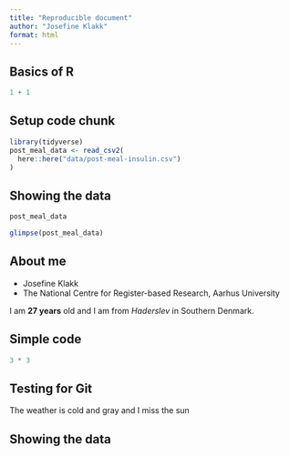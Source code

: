 ```yaml
---
title: "Reproducible document"
author: "Josefine Klakk"
format: html
---
```


## Basics of R

```r
1 + 1
```

## Setup code chunk

```r
library(tidyverse)
post_meal_data <- read_csv2(
  here::here("data/post-meal-insulin.csv")
)
```

## Showing the data
```r
post_meal_data
```

```r
glimpse(post_meal_data)
```



## About me

- Josefine Klakk 
- The National Centre for Register-based Research, Aarhus University

I am **27 years** old and I am from *Haderslev* in Southern Denmark.

## Simple code
```r
3 * 3
```
## Testing for Git
The weather is cold and gray and I miss the sun

## Showing the data




